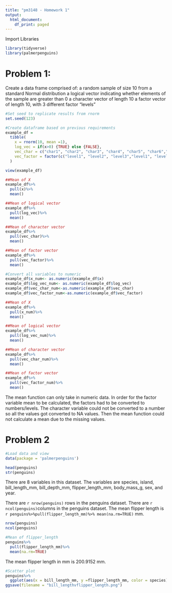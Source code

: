 ```yaml
---
title: "pm3148 - Homework 1"
output:
  html_document:
    df_print: paged
---
```



Import Libraries
```r
library(tidyverse)
library(palmerpenguins)
```


# Problem 1: 

Create a data frame comprised of:
a random sample of size 10 from a standard Normal distribution
a logical vector indicating whether elements of the sample are greater than 0
a character vector of length 10
a factor vector of length 10, with 3 different factor “levels”
```r
#Set seed to replicate results from rnorm 
set.seed(123)

#Create dataframe based on previous requirements 
example_df = 
  tibble(
    x = rnorm(10, mean =1),
    log_vec = if(x>0) {TRUE} else {FALSE},
    vec_char = c("char1", "char2", "char3", "char4", "char5", "char6","char7","char8","char9","char10"), 
    vec_factor = factor(c("level1", "level2", "level3","level1", "level2", "level3","level1", "level2", "level3","level1"))
  )

view(example_df)

##Mean of X
example_df%>%
  pull(x)%>%
  mean()

##Mean of logical vector
example_df%>%
  pull(log_vec)%>%
  mean()

##Mean of character vector
example_df%>%
  pull(vec_char)%>%
  mean()

##Mean of factor vector
example_df%>%
  pull(vec_factor)%>%
  mean()
```

```r
#Convert all variables to numeric 
example_df$x_num<- as.numeric(example_df$x)
example_df$log_vec_num<- as.numeric(example_df$log_vec)
example_df$vec_char_num<-as.numeric(example_df$vec_char)
example_df$vec_factor_num<-as.numeric(example_df$vec_factor)

##Mean of X
example_df%>%
  pull(x_num)%>%
  mean()

##Mean of logical vector
example_df%>%
  pull(log_vec_num)%>%
  mean()

##Mean of character vector
example_df%>%
  pull(vec_char_num)%>%
  mean()

##Mean of factor vector
example_df%>%
  pull(vec_factor_num)%>%
  mean()

```
The mean function can only take in numeric data. In order for the factor variable mean to be calculated, the factors had to be converted to numbers/levels. The character variable could not be converted to a number so all the values got converted to NA values. Then the mean function could not calculate a mean due to the missing values. 


# Problem 2
```r
#Load data and view
data(package = 'palmerpenguins')

head(penguins)
str(penguins)
```
There are 8 variables in this dataset. The variables are species, island, bill_length_mm, bill_depth_mm, flipper_length_mm, body_mass_g, sex, and year. 

There are `r nrow(penguins)` rows in the penguins dataset. 
There are `r ncol(penguins)`columns in the penguins dataset. 
The mean flipper length is `r penguins%>%pull(flipper_length_mm)%>% mean(na.rm=TRUE)` mm. 
```r
nrow(penguins)
ncol(penguins)

#Mean of flipper_length
penguins%>%
  pull(flipper_length_mm)%>%
  mean(na.rm=TRUE)
```
The mean flipper length in mm is 200.9152 mm. 
```r
#Scatter plot 
penguins%>%
  ggplot(aes(x = bill_length_mm, y =flipper_length_mm, color = species)) + geom_point()
ggsave(filename = "bill_lengthvflipper_length.png")
```

